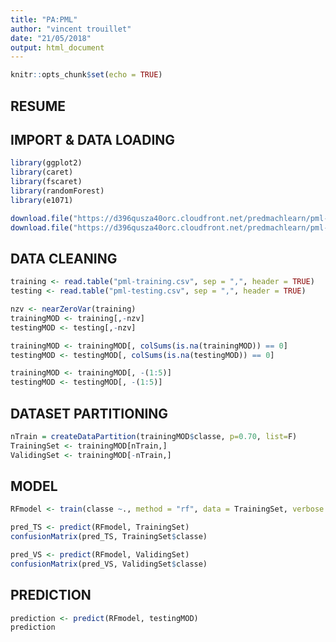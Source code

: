 ```yaml
---
title: "PA:PML"
author: "vincent trouillet"
date: "21/05/2018"
output: html_document
---
```


```r
knitr::opts_chunk$set(echo = TRUE)
```

## RESUME


## IMPORT & DATA LOADING
```r
library(ggplot2)
library(caret)
library(fscaret)
library(randomForest)
library(e1071)
```

```r
download.file("https://d396qusza40orc.cloudfront.net/predmachlearn/pml-training.csv","pml-traing.csv")
download.file("https://d396qusza40orc.cloudfront.net/predmachlearn/pml-testing.csv","pml-testing.csv")
```

## DATA CLEANING


```r
training <- read.table("pml-training.csv", sep = ",", header = TRUE)
testing <- read.table("pml-testing.csv", sep = ",", header = TRUE)
```

```r
nzv <- nearZeroVar(training)
trainingMOD <- training[,-nzv]
testingMOD <- testing[,-nzv]
```

```r
trainingMOD <- trainingMOD[, colSums(is.na(trainingMOD)) == 0]
testingMOD <- testingMOD[, colSums(is.na(testingMOD)) == 0]
```

```r
trainingMOD <- trainingMOD[, -(1:5)]
testingMOD <- testingMOD[, -(1:5)]
```

## DATASET PARTITIONING
```r
nTrain = createDataPartition(trainingMOD$classe, p=0.70, list=F)
TrainingSet <- trainingMOD[nTrain,]
ValidingSet <- trainingMOD[-nTrain,]
```

## MODEL
```r
RFmodel <- train(classe ~., method = "rf", data = TrainingSet, verbose = TRUE, trControl = trainControl(method="cv"), number = 3)
```

```r
pred_TS <- predict(RFmodel, TrainingSet)
confusionMatrix(pred_TS, TrainingSet$classe)
```

```r
pred_VS <- predict(RFmodel, ValidingSet)
confusionMatrix(pred_VS, ValidingSet$classe)
```

## PREDICTION
```r
prediction <- predict(RFmodel, testingMOD)
prediction
```
